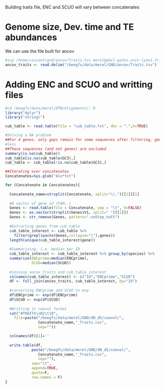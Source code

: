 Building traits file, ENC and SCUO will vary between concatenates

# Genome size, Dev. time and TE abundances

We can use the file built for ancov

```R
#scp /home/vincent/gnd/ancov/Traits.tsv merel@pbil-gates.univ-lyon1.fr:/beegfs/data/merel/GND/ancov
ancov_traits <- read.delim("/beegfs/data/merel/GND/ancov/Traits.tsv")
```

# Adding ENC and SCUO and writting files

```R
#cd /beegfs/data/merel/DTN/Alignments/; R
library("dplyr")
library("stringr")

cub_table <- read.table(file = "cub_table.txt", dec = ".",h=TRUE)

#Solving a NA problem
##For 4 genes, only gaps remain for some sequences after filtering, generating NA
#less 
##These sequences (and not genes) are excluded
summary(is.na(cub_table))
cub_table[is.na(cub_table$GC3),]
cub_table <- cub_table[!is.na(cub_table$GC3),]

##Iterating over concatenates
Concatenates=Sys.glob("Aln*txt")

for (Concatenate in Concatenates){
  
  Concatenate_name=strsplit(Concatenate, split="\\.")[[1]][1]
  
  #A vector of gene id (FAM..)
  Genes <- read.table(file = Concatenate, sep = "\t", h=FALSE)
  Genes <- as.vector(strsplit(Genes$V1, split=" ")[[1]])
  Genes <- str_remove(Genes, pattern=".noStop_noFS")
  
  #Extracting genes from cub_table
  cub_table_interest <- cub_table %>%
    filter(grepl(paste(Genes,collapse="|"),genes))
  length(unique(cub_table_interest$gene))
  
  #Summarizing, i.e. median per ID
  cub_table_interest <- cub_table_interest %>% group_by(species) %>%
  summarize(ENCprime=median(ENCprime),
            SCUO=median(SCUO))
  
  #joining ancov_traits and cub_table_interest
  colnames(cub_table_interest) <- c("Id","ENCprime","SCUO")
  df <- full_join(ancov_traits, cub_table_interest, by="Id")
  
  #converting ENCprime and SCUO to exp
  df$ENCprime <- exp(df$ENCprime)
  df$SCUO <- exp(df$SCUO)
  
  #Writting in coevol format 
  cat("#TRAITS\n82\t10",
    file=paste("/beegfs/data/merel/GND/dN_dS/coevol/",
               Concatenate_name,"_Traits.csv",
               sep=""))

  colnames(df)[1]=''
  
  write.table(df,
            paste("/beegfs/data/merel/GND/dN_dS/coevol/",
               Concatenate_name,"_Traits.csv",
               sep=""),
            sep="\t",
            append=TRUE,
            quote=F, 
            row.names = F)
}

```

